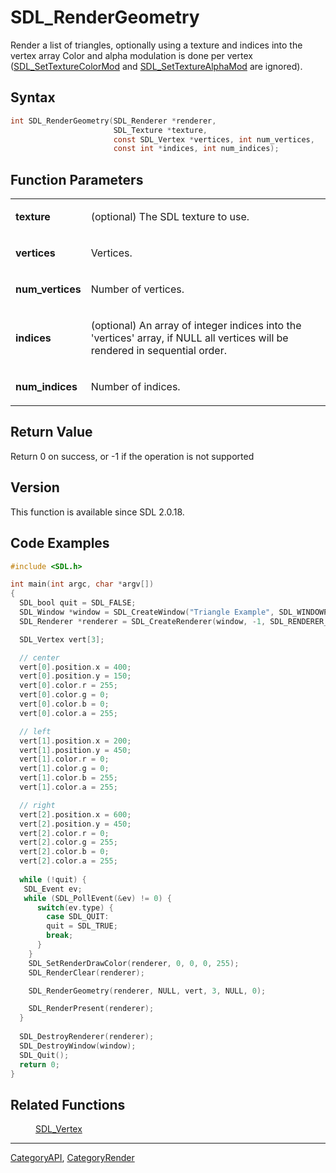 = SDL_RenderGeometry =

Render a list of triangles, optionally using a texture and indices into the vertex array Color and alpha modulation is done per vertex ([[SDL_SetTextureColorMod]] and [[SDL_SetTextureAlphaMod]] are ignored).

== Syntax ==

<syntaxhighlight lang='c'>
int SDL_RenderGeometry(SDL_Renderer *renderer,
                       SDL_Texture *texture,
                       const SDL_Vertex *vertices, int num_vertices,
                       const int *indices, int num_indices);
</syntaxhighlight>

== Function Parameters ==

{|
|'''texture'''
|(optional) The SDL texture to use.
|-
|'''vertices'''
|Vertices.
|-
|'''num_vertices'''
|Number of vertices.
|-
|'''indices'''
|(optional) An array of integer indices into the 'vertices' array, if NULL all vertices will be rendered in sequential order.
|-
|'''num_indices'''
|Number of indices.
|}

== Return Value ==

Return 0 on success, or -1 if the operation is not supported

== Version ==

This function is available since SDL 2.0.18.

== Code Examples ==

<syntaxhighlight lang='c'>
#include <SDL.h>

int main(int argc, char *argv[]) 
{
  SDL_bool quit = SDL_FALSE;
  SDL_Window *window = SDL_CreateWindow("Triangle Example", SDL_WINDOWPOS_CENTERED, SDL_WINDOWPOS_CENTERED, 800, 600, 0);
  SDL_Renderer *renderer = SDL_CreateRenderer(window, -1, SDL_RENDERER_ACCELERATED);

  SDL_Vertex vert[3];

  // center
  vert[0].position.x = 400;
  vert[0].position.y = 150;
  vert[0].color.r = 255;
  vert[0].color.g = 0;
  vert[0].color.b = 0;
  vert[0].color.a = 255;

  // left
  vert[1].position.x = 200;
  vert[1].position.y = 450;
  vert[1].color.r = 0;
  vert[1].color.g = 0;
  vert[1].color.b = 255;
  vert[1].color.a = 255;

  // right 
  vert[2].position.x = 600;
  vert[2].position.y = 450;
  vert[2].color.r = 0;
  vert[2].color.g = 255;
  vert[2].color.b = 0;
  vert[2].color.a = 255;
 
  while (!quit) {
   SDL_Event ev;
   while (SDL_PollEvent(&ev) != 0) {
      switch(ev.type) {
        case SDL_QUIT: 
        quit = SDL_TRUE;
        break;
      }
    }
    SDL_SetRenderDrawColor(renderer, 0, 0, 0, 255);
    SDL_RenderClear(renderer);

    SDL_RenderGeometry(renderer, NULL, vert, 3, NULL, 0);

    SDL_RenderPresent(renderer);
  }
  
  SDL_DestroyRenderer(renderer);
  SDL_DestroyWindow(window);
  SDL_Quit();
  return 0;
}
</syntaxhighlight>

== Related Functions ==

:[[SDL_Vertex]]

----
[[CategoryAPI]], [[CategoryRender]]


